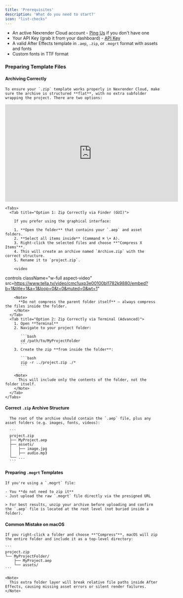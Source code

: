```yaml
---
title: 'Prerequisites'
description: 'What do you need to start?'
icon: "list-checks"
---
```


- An active Nexrender Cloud account - [Ping Us](https://www.nexrender.com/contact) if you don't have one
- Your API Key (grab it from your dashboard) - [API Key](https://app.nexrender.com/team/settings)
- A valid After Effects template in `.aep`, `.zip`, or `.mogrt` format with assets and fonts
- Custom fonts in TTF format


### Preparing Template Files

#### Archiving Correctly
    To ensure your `.zip` template works properly in Nexrender Cloud, make sure the archive is structured **flat**, with no extra subfolder wrapping the project. There are two options:

<iframe
  width="560"
  height="315"
  src="https://www.tella.tv/video/cmc1uxp3e00100bl1782k9880/embed?b=1&title=1&a=1&loop=0&t=0&muted=0&wt=1"
  title="YouTube video player"
  frameborder="0"
  allow="accelerometer; autoplay; clipboard-write; encrypted-media; gyroscope; picture-in-picture"
  allowfullscreen
></iframe>

    <Tabs>
      <Tab title="Option 1: Zip Correctly via Finder (GUI)">
      
        If you prefer using the graphical interface:

        1. **Open the folder** that contains your `.aep` and asset folders.
        2. **Select all items inside** (Command ⌘ \+ A).
        3. Right-click the selected files and choose **"Compress X Items"**.
        4. This will create an archive named `Archive.zip` with the correct structure.
        5. Rename it to `project.zip`.

        <video
  controls
  className="w-full aspect-video"
  src=https://www.tella.tv/video/cmc1uxp3e00100bl1782k9880/embed?b=1&title=1&a=1&loop=0&t=0&muted=0&wt=1"
></video>

        <Note>
          **Do not compress the parent folder itself** — always compress the files inside the folder.
        </Note>
      </Tab>
      <Tab title="Option 2: Zip Correctly via Terminal (Advanced)">
        1. Open **Terminal**
        2. Navigate to your project folder:

           ```bash
           cd /path/to/MyProjectFolder
           ```
        3. Create the zip **from inside the folder**:

           ```bash
           zip -r ../project.zip ./*
           ```

        <Note>
          This will include only the contents of the folder, not the folder itself.
        </Note>
      </Tab>
    </Tabs>
    
  #### Correct `.zip` Archive Structure
      The root of the archive should contain the `.aep` file, plus any asset folders (e.g. images, fonts, videos):

      ```
      project.zip
      ├── MyProject.aep
      ├── assets/
      │   ├── image.jpg
      │   ├── audio.mp3
      └── ...
      ```


  #### Preparing `.mogrt` Templates
    If you're using a `.mogrt` file:

    - You **do not need to zip it**
    - Just upload the raw `.mogrt` file directly via the presigned URL

    > For best results, unzip your archive before uploading and confirm the `.aep` file is located at the root level (not buried inside a folder).

  #### Common Mistake on macOS
    If you right-click a folder and choose **"Compress"**, macOS will zip the entire folder and include it as a top-level directory:

    ```
    project.zip
    └── MyProjectFolder/
        ├── MyProject.aep
        └── assets/
    ```

    <Note>
      This extra folder layer will break relative file paths inside After Effects, causing missing asset errors or silent render failures.
    </Note>


